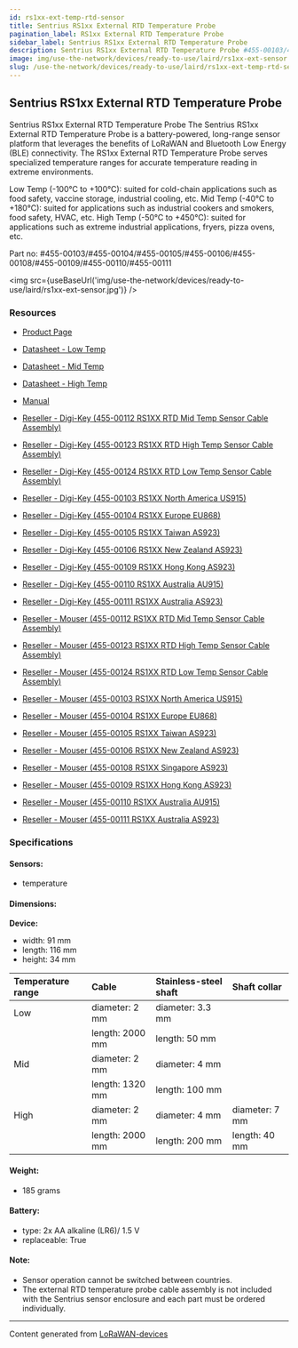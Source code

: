 ```yaml
---
id: rs1xx-ext-temp-rtd-sensor
title: Sentrius RS1xx External RTD Temperature Probe
pagination_label: RS1xx External RTD Temperature Probe
sidebar_label: Sentrius RS1xx External RTD Temperature Probe
description: Sentrius RS1xx External RTD Temperature Probe #455-00103/455-00104/455-00105/455-00106/455-00108/455-00109/455-00110/455-00111
image: img/use-the-network/devices/ready-to-use/laird/rs1xx-ext-sensor.jpg
slug: /use-the-network/devices/ready-to-use/laird/rs1xx-ext-temp-rtd-sensor
---
```



## Sentrius RS1xx External RTD Temperature Probe

Sentrius RS1xx External RTD Temperature Probe The Sentrius RS1xx External RTD Temperature Probe is a
battery-powered, long-range sensor platform that leverages the benefits of LoRaWAN and Bluetooth Low
Energy (BLE) connectivity. The RS1xx External RTD Temperature Probe serves specialized temperature
ranges for accurate temperature reading in extreme environments.

Low Temp (-100°C to +100°C): suited for cold-chain applications such as food safety, vaccine
storage, industrial cooling, etc. Mid Temp (-40°C to +180°C): suited for applications such as
industrial cookers and smokers, food safety, HVAC, etc. High Temp (-50°C to +450°C): suited for
applications such as extreme industrial applications, fryers, pizza ovens, etc.

Part no: #455-00103/#455-00104/#455-00105/#455-00106/#455-00108/#455-00109/#455-00110/#455-00111

<img src={useBaseUrl('img/use-the-network/devices/ready-to-use/laird/rs1xx-ext-sensor.jpg')} />

### Resources

- [Product Page](https://www.lairdconnect.com/iot-devices/lorawan-iot-devices/sentrius-rs1xx-lora-enabled-sensors)
- [Datasheet - Low Temp](https://www.lairdconnect.com/documentation/product-brief-sentrius-rs1xx-external-rtd-temp-probe-100-c-148-f)
- [Datasheet - Mid Temp](https://www.lairdconnect.com/documentation/product-brief-sentrius-rs1xx-external-rtd-temp-probe-180-c-350-f)
- [Datasheet - High Temp](https://www.lairdconnect.com/documentation/product-brief-sentrius-rs1xx-external-rtd-temp-probe-50-c-450-c)
- [Manual](https://www.lairdconnect.com/node/11151)

- [Reseller - Digi-Key (455-00112 RS1XX RTD Mid Temp Sensor Cable Assembly)](https://www.digikey.com/en/products/detail/laird-connectivity-inc/455-00112/11691225)
- [Reseller - Digi-Key (455-00123 RS1XX RTD High Temp Sensor Cable Assembly)](https://www.digikey.com/en/products/detail/laird-connectivity-inc/455-00123/15276443)
- [Reseller - Digi-Key (455-00124 RS1XX RTD Low Temp Sensor Cable Assembly)](https://www.digikey.com/en/products/detail/laird-connectivity-inc/455-00124/13901891)
- [Reseller - Digi-Key (455-00103 RS1XX North America US915)](https://www.digikey.com/en/products/detail/laird-connectivity-inc/455-00103/11691229)
- [Reseller - Digi-Key (455-00104 RS1XX Europe EU868)](https://www.digikey.com/en/products/detail/laird-connectivity-inc/455-00104/11691233)
- [Reseller - Digi-Key (455-00105 RS1XX Taiwan AS923)](https://www.digikey.com/en/products/detail/laird-connectivity-inc/455-00105/11691232)
- [Reseller - Digi-Key (455-00106 RS1XX New Zealand AS923)](https://www.digikey.com/en/products/detail/laird-connectivity-inc/455-00106/11691231)
- [Reseller - Digi-Key (455-00109 RS1XX Hong Kong AS923)](https://www.digikey.com/en/products/detail/laird-connectivity-inc/455-00109/11691230)
- [Reseller - Digi-Key (455-00110 RS1XX Australia AU915)](https://www.digikey.com/en/products/detail/laird-connectivity-inc/455-00110/11691226)
- [Reseller - Digi-Key (455-00111 RS1XX Australia AS923)](https://www.digikey.com/en/products/detail/laird-connectivity-inc/455-00111/11691228)

- [Reseller - Mouser (455-00112 RS1XX RTD Mid Temp Sensor Cable Assembly)](https://www.mouser.com/ProductDetail/Laird-Connectivity/455-00112?qs=rI7uf1IzohSFux28s78pfg%3D%3D)
- [Reseller - Mouser (455-00123 RS1XX RTD High Temp Sensor Cable Assembly)](https://www.mouser.com/ProductDetail/Laird-Connectivity/455-00123?qs=Wj%2FVkw3K%252BMAjG3bk1OyC0g%3D%3D)
- [Reseller - Mouser (455-00124 RS1XX RTD Low Temp Sensor Cable Assembly)](https://www.mouser.com/ProductDetail/Laird-Connectivity/455-00124?qs=stqOd1AaK7%2FWTr31yZ5hnw%3D%3D)
- [Reseller - Mouser (455-00103 RS1XX North America US915)](https://www.mouser.com/ProductDetail/Laird-Connectivity/455-00103?qs=rI7uf1IzohSMqhNiYJbMLQ%3D%3D)
- [Reseller - Mouser (455-00104 RS1XX Europe EU868)](https://www.mouser.com/ProductDetail/Laird-Connectivity/455-00104?qs=rI7uf1IzohQJRBfgRwgiWA%3D%3DD)
- [Reseller - Mouser (455-00105 RS1XX Taiwan AS923)](https://www.mouser.com/ProductDetail/Laird-Connectivity/455-00105?qs=rI7uf1IzohR1QGqtWL8iPA%3D%3D)
- [Reseller - Mouser (455-00106 RS1XX New Zealand AS923)](https://www.mouser.com/ProductDetail/Laird-Connectivity/455-00106?qs=rI7uf1IzohQEoLzkMNh4Rg%3D%3D)
- [Reseller - Mouser (455-00108 RS1XX Singapore AS923)](https://www.mouser.com/ProductDetail/Laird-Connectivity/455-00108?qs=W%2FMpXkg%252BdQ4uz46Y19fr%252BQ%3D%3D)
- [Reseller - Mouser (455-00109 RS1XX Hong Kong AS923)](https://www.mouser.com/ProductDetail/Laird-Connectivity/455-00109?qs=rI7uf1IzohSvZ%2F5rjkxGTw%3D%3D)
- [Reseller - Mouser (455-00110 RS1XX Australia AU915)](https://www.mouser.com/ProductDetail/Laird-Connectivity/455-00110?qs=rI7uf1IzohQbUtuo2yfbxg%3D%3D)
- [Reseller - Mouser (455-00111 RS1XX Australia AS923)](https://www.mouser.com/ProductDetail/Laird-Connectivity/455-00111?qs=rI7uf1IzohR2QFm%2FnDylcA%3D%3D)

### Specifications

#### Sensors:

- temperature

#### Dimensions:

**Device:**

- width: 91 mm
- length: 116 mm
- height: 34 mm

| Temperature range | Cable           | Stainless-steel shaft | Shaft collar   |
| :---------------- | :-------------- | :-------------------- | :------------- |
| Low               | diameter: 2 mm  | diameter: 3.3 mm      |                |
|                   | length: 2000 mm | length: 50 mm         |                |
| Mid               | diameter: 2 mm  | diameter: 4 mm        |                |
|                   | length: 1320 mm | length: 100 mm        |                |
| High              | diameter: 2 mm  | diameter: 4 mm        | diameter: 7 mm |
|                   | length: 2000 mm | length: 200 mm        | length: 40 mm  |

#### Weight:

- 185 grams

#### Battery:

- type: 2x AA alkaline (LR6)/ 1.5 V
- replaceable: True

#### Note:

- Sensor operation cannot be switched between countries.
- The external RTD temperature probe cable assembly is not included with the Sentrius sensor
  enclosure and each part must be ordered individually.

---

Content generated from [LoRaWAN-devices](https://github.com/TheThingsNetwork/lorawan-devices)
